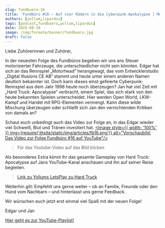 ---
slug: fundbuero-16
title: 'Fundbüro #16 – Auf vier Rädern in die Cyberpunk-Apokalypse | Motorhead und Hard Truck: Apocalypse'
authors: [yollum,lipardus]
tags: [podcast,fundbuero,yollum,lipardus]
date: 2025-08-10
image: /img/formate/banner/fundbuero.jpg
draft: false
---


Liebe Zuhörerinnen und Zuhörer,

In der neuesten Folge des Fundbüros begeben wir uns ans Steuer motorisierter Fahrzeuge, die unterschiedlicher nicht sein könnten. Edgar hat sich an das Rennspiel „Motorhead“ herangewagt, das vom Entwicklerstudio „Digital Illusions CE AB“ stammt und heute unter einem anderen Namen deutlich bekannter ist. Doch kann dieses einst gefeierte Cyberpunk-Rennspiel aus dem Jahr 1998 heute noch überzeugen? Jan hat viel Zeit mit „Hard Truck: Apocalypse“ verbracht, einem Spiel, das sich stark von den heute bekannten Spielen unterscheidet. Hier werden Open World, LKW-Kampf und Handel mit RPG-Elementen vermengt. Kann diese wilde Mischung überzeugen oder schließt sich Jan den vernichtenden Kritiken von damals an?

Schaut euch unbedingt auch das Video zur Folge an, in das Edgar wieder viel Schweiß, Blut und Tränen investiert hat.
 <a href="https://www.youtube.com/watch?v=BZudYGEettU" target="_blank" rel="noopener noreferrer" aria-label="YouTube-Video zur Folge Fundbüro #16 öffnen (neuer Tab)"><Image style={{ width: '100%' }} img={require('@site/static/img/articles/fb16.png')} alt="Vorschaubild: Das Video zur Folge Fundbüro #16 auf YouTube"/></a>
 > Für das Youtube-Video auf das Bild klicken

Als besonderes Extra könnt ihr das gesamte Gameplay von Hard Truck: Apocalypse auf Jans YouTube-Kanal anschauen und ihn auf seiner Reise begleiten.
 > [Link zu Yollums LetsPlay zu Hard Truck](https://www.youtube.com/watch?v=jxsDVpi449c&list=PLhxJIyBh0ZFjytiNDGLWpoIeOd5HyO0yd)  
  
Weiterhin gilt: Empfehlt uns gerne weiter – ob an Familie, Freunde oder den Hund vom Nachbarn – und hinterlasst uns gerne Feedback.

Wir wünschen euch jetzt erst einmal viel Spaß mit der neuen Folge!

Edgar und Jan

[Hier geht es zur YouTube-Playlist!](https://www.youtube.com/playlist?list=PLARVUIfijUsxceOEiWWRxMgPVU9rHm7_y)

<ReactPlayer
    width="100%"
    height="50px"
    controls
    src='https://m10z.picnotes.de/Fundbuero/Fundbuero_016.wav'
/>


